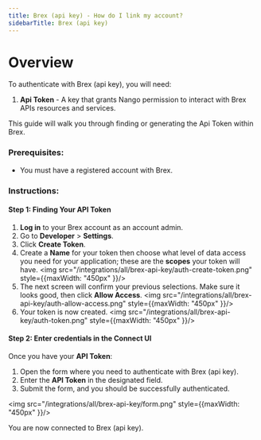```yaml
---
title: Brex (api key) - How do I link my account?
sidebarTitle: Brex (api key)
---
```


# Overview

To authenticate with Brex (api key), you will need:
1. **Api Token** - A key that grants Nango permission to interact with Brex APIs resources and services.

This guide will walk you through finding or generating the Api Token within Brex.

### Prerequisites:

- You must have a registered account with Brex.

### Instructions:

#### Step 1: Finding Your API Token
1. **Log in** to your Brex account as an account admin.
2. Go to **Developer** > **Settings**.
3. Click **Create Token**.
4. Create a **Name** for your token then choose what level of data access you need for your application; these are the **scopes** your token will have.
<img src="/integrations/all/brex-api-key/auth-create-token.png" style={{maxWidth: "450px" }}/>
5. The next screen will confirm your previous selections. Make sure it looks good, then click **Allow Access**.
<img src="/integrations/all/brex-api-key/auth-allow-access.png" style={{maxWidth: "450px" }}/>
6. Your token is now created.
<img src="/integrations/all/brex-api-key/auth-token.png" style={{maxWidth: "450px" }}/>

#### Step 2: Enter credentials in the Connect UI

Once you have your **API Token**:
1. Open the form where you need to authenticate with Brex (api key).
2. Enter the **API Token** in the designated field.
3. Submit the form, and you should be successfully authenticated.


<img src="/integrations/all/brex-api-key/form.png" style={{maxWidth: "450px" }}/>

You are now connected to Brex (api key).
